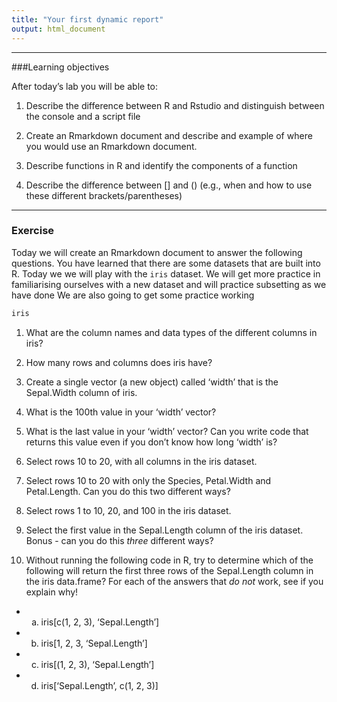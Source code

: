 ```yaml
---
title: "Your first dynamic report"
output: html_document
---
```


--------------------------------------------------------------------------------

###Learning objectives

After today's lab you will be able to:

1. Describe the difference between R and Rstudio and distinguish between the 
   console and a script file

2. Create an Rmarkdown document and describe and example of where you would use 
   an Rmarkdown document.
   
3. Describe functions in R and identify the components of a function

4. Describe the difference between [] and () (e.g., when and how to use these 
   different brackets/parentheses)

--------------------------------------------------------------------------------

### Exercise

Today we will create an Rmarkdown document to answer the following questions. 
  You have learned that there are some datasets that are built into R. Today we 
  we will play with the `iris` dataset. We will get more practice in familiarising 
  ourselves with a new dataset and will practice subsetting as we have done We are also going to get some practice working 

```r
iris
```

1. What are the column names and data types of the different columns in iris?

2. How many rows and columns does iris have?

3. Create a single vector (a new object) called 'width' that is the Sepal.Width 
   column of iris.

4. What is the 100th value in your 'width' vector? 

5. What is the last value in your 'width' vector? Can you write code that 
   returns this value even if you don't know how long 'width' is? 

6. Select rows 10 to 20, with all columns in the iris dataset.

7. Select rows 10 to 20 with only the Species, Petal.Width and Petal.Length. Can 
   you do this two different ways?

8. Select rows 1 to 10, 20, and 100 in the iris dataset. 

9. Select the first value in the Sepal.Length column of the iris 
   dataset. Bonus - can you do this *three* different ways?

10. Without running the following code in R, try to determine which of the 
    following will return the first three rows of the Sepal.Length column in the 
    iris data.frame? For each of the answers that *do not* work, see if you 
    explain why!
  + a) iris[c(1, 2, 3), 'Sepal.Length']
  + b) iris[1, 2, 3, 'Sepal.Length']
  + c) iris[(1, 2, 3), 'Sepal.Length']
  + d) iris['Sepal.Length', c(1, 2, 3)]


